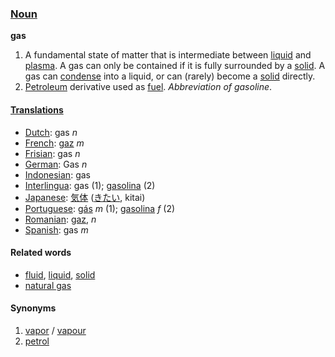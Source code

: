 ===[[Noun]]===
'''gas'''

# A fundamental state of matter that is intermediate between [[liquid]] and [[plasma]].  A gas can only be contained if it is fully surrounded by a [[solid]].  A gas can [[condense]] into a liquid, or can (rarely) become a [[solid]] directly.
# [[Petroleum]] derivative used as [[fuel]].  ''Abbreviation of gasoline''.

====[[Translation]]s====

*[[Dutch]]: gas ''n''
*[[French]]: [[gaz]] ''m''
*[[Frisian]]: gas ''n''
*[[German]]: Gas ''n''
*[[Indonesian]]: gas
*[[Interlingua]]: gas (1); [[gasolina]] (2)
*[[Japanese]]: [[気体]] ([[きたい]], kitai)
*[[Portuguese]]: [[gás]] ''m'' (1); [[gasolina]] ''f'' (2)
*[[Romanian]]: [[gaz]], ''n''
*[[Spanish]]: gas ''m''

====Related words====
*[[fluid]], [[liquid]], [[solid]]
*[[natural gas]]

====Synonyms====
#[[vapor]] / [[vapour]]
#[[petrol]]